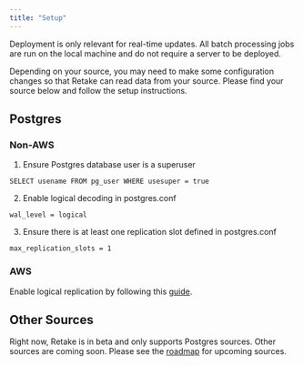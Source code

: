 ```yaml
---
title: "Setup"
---
```


<Info>
  Deployment is only relevant for real-time updates. All batch processing jobs
  are run on the local machine and do not require a server to be deployed.
</Info>

Depending on your source, you may need to make some configuration changes so that Retake can read data from your source.
Please find your source below and follow the setup instructions.

## Postgres

### Non-AWS

1. Ensure Postgres database user is a superuser

```
SELECT usename FROM pg_user WHERE usesuper = true
```

2. Enable logical decoding in postgres.conf

```
wal_level = logical
```

3. Ensure there is at least one replication slot defined in postgres.conf

```
max_replication_slots = 1
```

### AWS

Enable logical replication by following this [guide](https://docs.aws.amazon.com/AmazonRDS/latest/AuroraUserGuide/AuroraPostgreSQL.Replication.Logical.html).

## Other Sources

Right now, Retake is in beta and only supports Postgres sources. Other sources are coming soon. Please see the [roadmap](/company/roadmap)
for upcoming sources.
